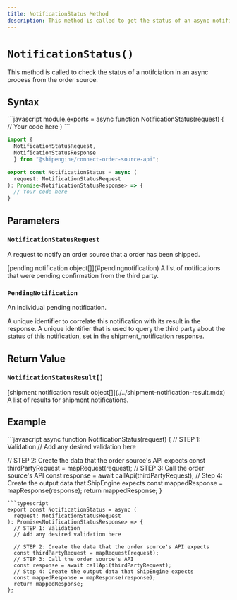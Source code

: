 ```yaml
---
title: NotificationStatus Method
description: This method is called to get the status of an async notification in an order source.
---
```



`NotificationStatus()`
===========================
This method is called to check the status of a notifciation in an async process from the order source.


Syntax
-----------------------------------------------
<CodeWrapper>
```javascript
module.exports = async function NotificationStatus(request) {
  // Your code here
}
```

```typescript
import {
  NotificationStatusRequest,
  NotificationStatusResponse
  } from "@shipengine/connect-order-source-api";

export const NotificationStatus = async (
  request: NotificationStatusRequest
): Promise<NotificationStatusResponse> => {
  // Your code here
}
```
</CodeWrapper>



Parameters
-----------------------------------------------

### `NotificationStatusRequest`
A request to notify an order source that a order has been shipped.

<Reference>

  <Field name="notifications" nullable={false}>
    <Type>
      [pending notification object[]](#pendingnotification)
    </Type>
    <Description>
      A list of notifications that were pending confirmation from the third party.
    </Description>
  </Field>

</Reference>

### `PendingNotification`
An individual pending notification.

<Reference>

  <Field name="notification_id" type="string" nullable={false}>
    <Description>
      A unique identifier to correlate this notification with its result in the response.
    </Description>
  </Field>

  <Field name="submission_id" type="string" nullable={false}>
    <Description>
      A unique identifier that is used to query the third party about the status of this notification, set in the shipment_notification response.
    </Description>
  </Field>

</Reference>

Return Value
-----------------------------------------------
### `NotificationStatusResult[]`

<Reference>
  <Field name="notification_results" required={true}>
    <Type>
      [shipment notification result object[]](./../shipment-notification-result.mdx)
    </Type>
    <Description>
      A list of results for shipment notifications.
    </Description>
  </Field>
</Reference>

Example
-----------------------------------------------
<CodeWrapper>
```javascript
async function NotificationStatus(request) {
  // STEP 1: Validation
  // Add any desired validation here

  // STEP 2: Create the data that the order source's API expects
  const thirdPartyRequest = mapRequest(request);
  // STEP 3: Call the order source's API
  const response = await callApi(thirdPartyRequest);
  // Step 4: Create the output data that ShipEngine expects
  const mappedResponse = mapResponse(response);
  return mappedResponse;
}
```
```typescript
export const NotificationStatus = async (
  request: NotificationStatusRequest
): Promise<NotificationStatusResponse> => {
  // STEP 1: Validation
  // Add any desired validation here

  // STEP 2: Create the data that the order source's API expects
  const thirdPartyRequest = mapRequest(request);
  // STEP 3: Call the order source's API
  const response = await callApi(thirdPartyRequest);
  // Step 4: Create the output data that ShipEngine expects
  const mappedResponse = mapResponse(response);
  return mappedResponse;
};
```
</CodeWrapper>
